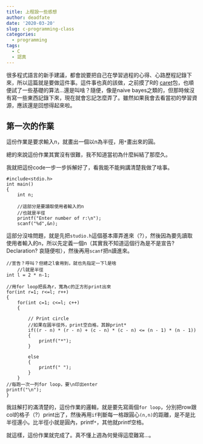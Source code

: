 ```yaml
---
title: 上程設一些感想
author: deadfate
date: '2020-03-20'
slug: c-programming-class
categories:
  - programming
tags:
  - C
  - 認真
---
```

很多程式語言的新手建議，都會說要把自己在學習過程的心得、心路歷程記錄下來，所以這篇就是要做這件事。這件事也真的該做，之前摸了R的 [caret](http://topepo.github.io/caret/index.html)包，也順便試了一些基礎的算法...還是叫啥？隨便，像是naive bayes之類的，但那時候沒有寫一些東西記錄下來，現在就會忘記怎麼弄了。雖然如果我會去看當初的學習資源，應該還是回想得起來啦。  

## 第一次的作業  
這份作業是要求輸入n，就畫出一個以n為半徑，用```*```畫出來的圓。  

<script src="https://gist.github.com/deadfate-sky/c4421bd6950950043bd80ae36a337a75.js"></script>  

總的來說這份作業其實沒有很難，我不知道當初為什麼糾結了那麼久。  

我就把這份code一步一步拆解好了，看我能不能夠講清楚我做了啥事。  

```
#include<stdio.h>
int main()
{
    int n;

    //這部分是要讀取使用者輸入的n
    //也就是半徑
    printf("Enter number of r:\n");
    scanf("%d",&n);
```  
這部分沒啥問題，就是先把```studio.h```這個基本庫弄進來（?），然後因為要先讀取使用者輸入的n，所以先定義一個n（其實我不知道這個行為是不是宣告? Declaration? 哀隨便啦），然後再用```scanf```把n讀進來。  

```
//宣告？呼叫？但總之l會用到，就也先指定一下l是啥
    //l就是半徑
int l = 2 * n-1;

//用for loop把長為r，寬為c的正方形print出來
for(int r=1; r<=l; r++)
{
    for(int c=1; c<=l; c++)
    {

        // Print circle
        //如果在圓半徑外，print空白格，其餘print*
        if((r - n) * (r - n) + (c - n) * (c - n) <= (n - 1) * (n - 1))
        {
            printf("*");
        }
            
        else
        {
            printf(" ");
        }
    }
//每跑一次一列for loop，要\n印出enter
printf("\n");
}
```
我註解打的滿清楚的，這份作業的邏輯，就是要先寫兩個```for loop```，分別把row跟col的格子（?）print出了，然後再用```if```判斷每一格跟圓心```(n,n)```的距離，是不是比半徑還小。比半徑小就是圓內，printf```*```，其他就printf空格。  

就這樣，這份作業就完成了。真不懂上週為何覺得這麼難寫...。  
